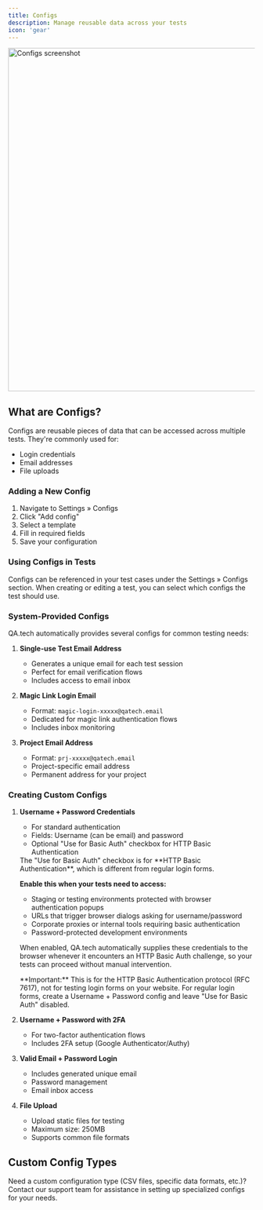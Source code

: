 ```yaml
---
title: Configs
description: Manage reusable data across your tests
icon: 'gear'
---
```


<img width="700px" src="/images/configs.png" alt="Configs screenshot" />

## What are Configs?

Configs are reusable pieces of data that can be accessed across multiple tests. They're commonly used for:

- Login credentials
- Email addresses
- File uploads

### Adding a New Config

1. Navigate to Settings » Configs
2. Click "Add config"
3. Select a template
4. Fill in required fields
5. Save your configuration

### Using Configs in Tests

Configs can be referenced in your test cases under the Settings » Configs section. When creating or editing a test, you can select which configs the test should use.

### System-Provided Configs

QA.tech automatically provides several configs for common testing needs:

1. **Single-use Test Email Address**

   - Generates a unique email for each test session
   - Perfect for email verification flows
   - Includes access to email inbox

2. **Magic Link Login Email**

   - Format: `magic-login-xxxxx@qatech.email`
   - Dedicated for magic link authentication flows
   - Includes inbox monitoring

3. **Project Email Address**
   - Format: `prj-xxxxx@qatech.email`
   - Project-specific email address
   - Permanent address for your project

### Creating Custom Configs

1. **Username + Password Credentials**

   - For standard authentication
   - Fields: Username (can be email) and password
   - Optional "Use for Basic Auth" checkbox for HTTP Basic Authentication

   <Accordion title="When to enable Basic Auth">
     The "Use for Basic Auth" checkbox is for **HTTP Basic Authentication**, which is different from regular login forms.
     
     **Enable this when your tests need to access:**
     - Staging or testing environments protected with browser authentication popups
     - URLs that trigger browser dialogs asking for username/password
     - Corporate proxies or internal tools requiring basic authentication
     - Password-protected development environments
     
     When enabled, QA.tech automatically supplies these credentials to the browser whenever it encounters an HTTP Basic Auth challenge, so your tests can proceed without manual intervention.
     
     <Note>
       **Important:** This is for the HTTP Basic Authentication protocol (RFC 7617), not for testing login forms on your website. For regular login forms, create a Username + Password config and leave "Use for Basic Auth" disabled.
     </Note>
   </Accordion>

2. **Username + Password with 2FA**

   - For two-factor authentication flows
   - Includes 2FA setup (Google Authenticator/Authy)

3. **Valid Email + Password Login**

   - Includes generated unique email
   - Password management
   - Email inbox access

4. **File Upload**
   - Upload static files for testing
   - Maximum size: 250MB
   - Supports common file formats

## Custom Config Types

Need a custom configuration type (CSV files, specific data formats, etc.)? Contact our support team for assistance in setting up specialized configs for your needs.
